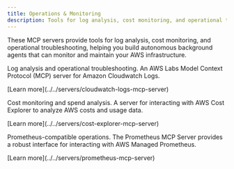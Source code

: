 ```yaml
---
title: Operations & Monitoring
description: Tools for log analysis, cost monitoring, and operational troubleshooting.
---
```



These MCP servers provide tools for log analysis, cost monitoring, and operational troubleshooting, helping you build autonomous background agents that can monitor and maintain your AWS infrastructure.

<CardGrid>
  <Card title="Amazon CloudWatch Logs MCP Server" icon="magnifier">
    <div>
      <p>Log analysis and operational troubleshooting. An AWS Labs Model Context Protocol (MCP) server for Amazon Cloudwatch Logs.</p>
      <p class="tool-details">[Learn more](../../servers/cloudwatch-logs-mcp-server)</p>
      <Badge text="Logs" size="small"/>
    </div>
  </Card>
  
  <Card title="AWS Cost Explorer MCP Server" icon="seti:shell">
    <div>
      <p>Cost monitoring and spend analysis. A server for interacting with AWS Cost Explorer to analyze AWS costs and usage data.</p>
      <p class="tool-details">[Learn more](../../servers/cost-explorer-mcp-server)</p>
      <Badge text="Cost Explorer" size="small"/>
    </div>
  </Card>
  
  <Card title="AWS Managed Prometheus MCP Server" icon="magnifier">
    <div>
      <p>Prometheus-compatible operations. The Prometheus MCP Server provides a robust interface for interacting with AWS Managed Prometheus.</p>
      <p class="tool-details">[Learn more](../../servers/prometheus-mcp-server)</p>
      <Badge text="Prometheus" size="small"/>
    </div>
  </Card>
</CardGrid>

